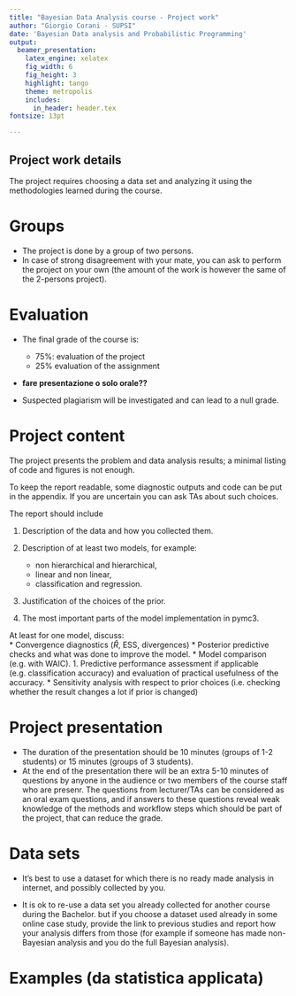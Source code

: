 ```yaml
---
title: "Bayesian Data Analysis course - Project work"
author: "Giorgio Corani - SUPSI"
date: 'Bayesian Data analysis and Probabilistic Programming'
output:
  beamer_presentation:
    latex_engine: xelatex
    fig_width: 6
    fig_height: 3
    highlight: tango
    theme: metropolis
    includes:
      in_header: header.tex
fontsize: 13pt

---
```


## Project work details

The project requires choosing a data set and analyzing it using the methodologies learned during  the course.

# Groups  
* The project is done by a group of two persons. 
* In case of strong disagreement with your mate, you can ask to perform the project on your own (the amount of the work is however the same of the 2-persons project).

# Evaluation

* The final grade of the course is:
  * 75%: evaluation of the project 
  * 25% evaluation of the assignment


* **fare presentazione o solo orale?? **

* Suspected plagiarism will be investigated and  can lead to a null grade.




# Project content

The project  presents the problem and data
analysis results;  a minimal listing of code and figures
is not enough. 

To keep the report readable, some
diagnostic outputs and code can be put in the appendix. 
If you are uncertain you can ask TAs about such choices.

The report should include

1. Description of the data and how you collected them.

  1. Description of at least two models, for example:
      - non hierarchical and hierarchical,
      - linear and non linear,
      - classification and regression.
      
  1. Justification of the  choices of the prior.
  
  1. The most important parts of the model implementation in  pymc3.
  
At least for one model, discuss:  
  * Convergence diagnostics ($\widehat{R}$, ESS, divergences)     * Posterior predictive checks and what was done to improve the model.
  * Model comparison (e.g. with WAIC).
  1. Predictive performance assessment if applicable (e.g. classification
    accuracy) and evaluation of practical usefulness of the accuracy.
  * Sensitivity analysis with respect to prior choices (i.e. checking whether the result changes a lot if prior is changed)

# Project presentation

  - The duration of the presentation should be 10 minutes (groups of 1-2 students) or 15 minutes (groups of 3 students).
  - At the end of the presentation there will be an extra 5-10 minutes of
    questions by anyone in the audience or two members of the course staff who are presenr. The questions from lecturer/TAs can be considered as an oral exam questions, and if answers to these questions reveal weak knowledge of the methods and workflow steps which should be part of the project, that can reduce the grade.
    
# Data sets

* It's best to use a dataset for which there is no ready made analysis in internet, and possibly collected by you.

* It is ok to re-use a data set you already collected for another course during the Bachelor.
but if you choose a dataset used already in some online case study, provide the link to previous studies and report how your analysis differs from those (for example if someone has made non-Bayesian analysis and you do the full Bayesian analysis).



# Examples (da statistica applicata)
